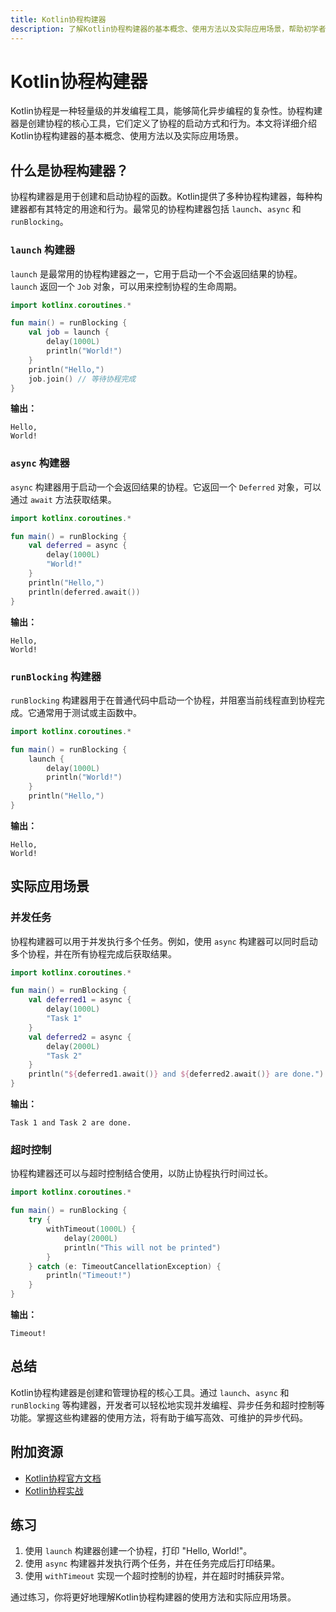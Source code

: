 ```yaml
---
title: Kotlin协程构建器
description: 了解Kotlin协程构建器的基本概念、使用方法以及实际应用场景，帮助初学者掌握协程的核心构建工具。
---
```


# Kotlin协程构建器

Kotlin协程是一种轻量级的并发编程工具，能够简化异步编程的复杂性。协程构建器是创建协程的核心工具，它们定义了协程的启动方式和行为。本文将详细介绍Kotlin协程构建器的基本概念、使用方法以及实际应用场景。

## 什么是协程构建器？

协程构建器是用于创建和启动协程的函数。Kotlin提供了多种协程构建器，每种构建器都有其特定的用途和行为。最常见的协程构建器包括 `launch`、`async` 和 `runBlocking`。

### `launch` 构建器

`launch` 是最常用的协程构建器之一，它用于启动一个不会返回结果的协程。`launch` 返回一个 `Job` 对象，可以用来控制协程的生命周期。

```kotlin
import kotlinx.coroutines.*

fun main() = runBlocking {
    val job = launch {
        delay(1000L)
        println("World!")
    }
    println("Hello,")
    job.join() // 等待协程完成
}
```

**输出：**
```
Hello,
World!
```

### `async` 构建器

`async` 构建器用于启动一个会返回结果的协程。它返回一个 `Deferred` 对象，可以通过 `await` 方法获取结果。

```kotlin
import kotlinx.coroutines.*

fun main() = runBlocking {
    val deferred = async {
        delay(1000L)
        "World!"
    }
    println("Hello,")
    println(deferred.await())
}
```

**输出：**
```
Hello,
World!
```

### `runBlocking` 构建器

`runBlocking` 构建器用于在普通代码中启动一个协程，并阻塞当前线程直到协程完成。它通常用于测试或主函数中。

```kotlin
import kotlinx.coroutines.*

fun main() = runBlocking {
    launch {
        delay(1000L)
        println("World!")
    }
    println("Hello,")
}
```

**输出：**
```
Hello,
World!
```

## 实际应用场景

### 并发任务

协程构建器可以用于并发执行多个任务。例如，使用 `async` 构建器可以同时启动多个协程，并在所有协程完成后获取结果。

```kotlin
import kotlinx.coroutines.*

fun main() = runBlocking {
    val deferred1 = async {
        delay(1000L)
        "Task 1"
    }
    val deferred2 = async {
        delay(2000L)
        "Task 2"
    }
    println("${deferred1.await()} and ${deferred2.await()} are done.")
}
```

**输出：**
```
Task 1 and Task 2 are done.
```

### 超时控制

协程构建器还可以与超时控制结合使用，以防止协程执行时间过长。

```kotlin
import kotlinx.coroutines.*

fun main() = runBlocking {
    try {
        withTimeout(1000L) {
            delay(2000L)
            println("This will not be printed")
        }
    } catch (e: TimeoutCancellationException) {
        println("Timeout!")
    }
}
```

**输出：**
```
Timeout!
```

## 总结

Kotlin协程构建器是创建和管理协程的核心工具。通过 `launch`、`async` 和 `runBlocking` 等构建器，开发者可以轻松地实现并发编程、异步任务和超时控制等功能。掌握这些构建器的使用方法，将有助于编写高效、可维护的异步代码。

## 附加资源

- [Kotlin协程官方文档](https://kotlinlang.org/docs/coroutines-guide.html)
- [Kotlin协程实战](https://play.kotlinlang.org/hands-on/Introduction%20to%20Coroutines%20and%20Channels/01_Introduction)

## 练习

1. 使用 `launch` 构建器创建一个协程，打印 "Hello, World!"。
2. 使用 `async` 构建器并发执行两个任务，并在任务完成后打印结果。
3. 使用 `withTimeout` 实现一个超时控制的协程，并在超时时捕获异常。

通过练习，你将更好地理解Kotlin协程构建器的使用方法和实际应用场景。